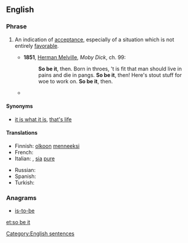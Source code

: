 ==English==

===Phrase===
{{infl|en|phrase|head=[[so]] [[be]] [[it]]}}

# {{idiomatic}} An indication of [[acceptance]], especially of a situation which is not entirely [[favorable]].
#* '''1851''', [[w:Herman Melville|Herman Melville]], ''Moby Dick'', ch. 99:
#*: '''So be it''', then. Born in throes, 't is fit that man should live in pains and die in pangs. '''So be it''', then! Here's stout stuff for woe to work on. '''So be it''', then.
#* {{quote-news|date=February 22|year=2009|title=ABC This Week with George Stephanopoulos|passage=It doesn' t matter which party it is. If the people choose one, a Democrat, then '''so be it'''.}}

====Synonyms====
* {{sense|indication of acceptance}} [[it is what it is]], [[that's life]]

====Translations====
{{trans-top|indication of acceptance}}
* Finnish: [[olkoon]] [[menneeksi]]
* French: {{t+|fr|soit}}
* Italian: {{t-|it|transeat}}, [[sia]] [[pure]]
{{trans-mid}}
* Russian: {{t|ru|так и быть|tr=tak i byt’}}
* Spanish: {{t|es|así sea}}
* Turkish: {{t|tr|öyle olsun}}
{{trans-bottom}}

===Anagrams===
* [[is-to-be#English|is-to-be]]

[[Category:English sentences]]

[[et:so be it]]